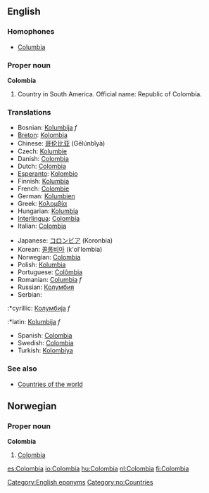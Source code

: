 ==English==

===Homophones===
*[[Columbia]]

===Proper noun===
'''Colombia'''
# Country in South America. Official name: Republic of Colombia.

===Translations===
{{top}}
*Bosnian: [[Kolumbija]] ''f''
*[[Breton]]: [[Kolombia]]
*Chinese: [[哥伦比亚]] (Gēlúnbǐyà)
*Czech: [[Kolumbie]]
*Danish: [[Colombia]]
*Dutch: [[Colombia]]
*[[Esperanto]]: [[Kolombio]]
*Finnish: [[Kolumbia]]
*French: [[Colombie]]
*German: [[Kolumbien]]
*Greek: [[Κολομβία]]
*Hungarian: [[Kolumbia]]
*[[Interlingua]]: [[Colombia]]
*Italian: [[Colombia]]
{{mid}}
*Japanese: [[コロンビア]] (Koronbia)
*Korean: [[콜롬비아]] (k'ol'lombia)
*Norwegian: [[#Norwegian|Colombia]]
*Polish: [[Kolumbia]]
*Portuguese: [[Colômbia]]
*Romanian: [[Columbia]] ''f''
*Russian: [[Колумбия]]
*Serbian:
:*cyrillic: [[Колумбија]] ''f''
:*latin: [[Kolumbija]] ''f''
*Spanish: [[Colombia]]
*Swedish: [[Colombia]]
*Turkish: [[Kolombiya]]
{{bottom}}

===See also===
* [[Countries of the world]]

[[Category:English eponyms]]

==Norwegian==
===Proper noun===
[[Category:no:Countries]]
'''Colombia'''
#[[#English|Colombia]]

[[es:Colombia]]
[[io:Colombia]]
[[hu:Colombia]]
[[nl:Colombia]]
[[fi:Colombia]]